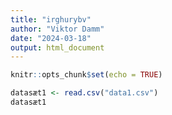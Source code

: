 ```yaml
---
title: "irghurybv"
author: "Viktor Damm"
date: "2024-03-18"
output: html_document
---
```


```r
knitr::opts_chunk$set(echo = TRUE)
```

```r
datasæt1 <- read.csv("data1.csv")
datasæt1
```

